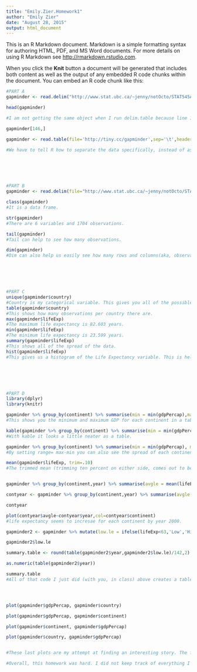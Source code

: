 ```yaml
---
title: "Emily.Zier.Homework1"
author: "Emily Zier"
date: "August 28, 2015"
output: html_document
---
```


This is an R Markdown document. Markdown is a simple formatting syntax for authoring HTML, PDF, and MS Word documents. For more details on using R Markdown see <http://rmarkdown.rstudio.com>.

When you click the **Knit** button a document will be generated that includes both content as well as the output of any embedded R code chunks within the document. You can embed an R code chunk like this:




```r

#PART A
gapminder <- read.delim("http://www.stat.ubc.ca/~jenny/notOcto/STAT545A/examples/gapminder/data/gapminderDataFiveYear.txt")

head(gapminder)

#I am not getting the same object when I run delim.table because line 146 did not have 6 elements because the name is too long.

gapminder[146,]

gapminder <- read.table(file='http://tiny.cc/gapminder',sep='\t',header=T) 

#We have to tell R how to separate the data specifically, instead of assuming it is just by comma or tab. When we do that we can read the data with the table command because R knows how to separate things better. 






#PART B
gapminder <- read.delim(file="http://www.stat.ubc.ca/~jenny/notOcto/STAT545A/examples/gapminder/data/gapminderDataFiveYear.txt")

class(gapminder)
#It is a data frame.

str(gapminder)
#There are 6 variables and 1704 observations. 

tail(gapminder)
#Tail can help to see how many observations. 

dim(gapminder)
#Dim can also help us easily see how many rows and columns(aka, observations and variables)






#PART C
unique(gapminder$country)
#Country is my categorical variable. This gives you all of the possible values.
table(gapminder$country)
#This shows how many observations per country there are. 
max(gapminder$lifeExp)
#The maximum life expectancy is 82.603 years.
min(gapminder$lifeExp)
#The minimum life expectancy is 23.599 years.
summary(gapminder$lifeExp)
#This shows all of the spread of the data. 
hist(gapminder$lifeExp)
#This gives us a histogram of the Life Expectancy variable. This is helpful in imagining the bell curve and how it would look. 






#PART D
library(dplyr)
library(knitr)

gapminder %>% group_by(continent) %>% summarise(min = min(gdpPercap),max = max(gdpPercap))
#This shows you the minimum and maximum GDP for each continent in a table format.

kable(gapminder %>% group_by(continent) %>% summarise(min = min(gdpPercap),max = max(gdpPercap)))
#With kable it looks a little neater as a table. 

gapminder %>% group_by(continent) %>% summarise(min = min(gdpPercap), max = max(gdpPercap),range = max - min)
#By setting range= max-min you can also see the spread of each continent in the table format. 

mean(gapminder$lifeExp, trim=.10)
#The trimmed mean (trimming ten percent on either side, comes out to be 59.92 years of life expectancy)


gapminder %>% group_by(continent,year) %>% summarise(avgle = mean(lifeExp))

contyear <- gapminder %>% group_by(continent,year) %>% summarise(avgle  = mean(lifeExp))

contyear

plot(contyear$avgle~contyear$year,col=contyear$continent)
#life expectancy seems to incresae for each continent by year 2000. 

gapminder2 <- gapminder %>% mutate(low.le = ifelse(lifeExp<63,'Low','High'))

gapminder2$low.le

summary.table <- round(table(gapminder2$year,gapminder2$low.le)/142,2)

as.numeric(table(gapminder2$year))

summary.table
#All of that code I just did (with you, in class) above creates a table that shows the probability of low life expectancy, which is less than 63, or high life expectancy, which is not lower than 63 for each year. This is helpful because it is clean looking and easily shows me the probabilities rather than raw numbers. 




plot(gapminder$gdpPercap, gapminder$country)

plot(gapminder$gdpPercap, gapminder$continent)

plot(gapminder$continent, gapminder$gdpPercap)

plot(gapminder$country, gapminder$gdpPercap)


#These last plots are my attempt at finding an interesting story. The first two create plots, but they are kind of hard to understand. The first one graphs GDP by country. All I really see in this is that there are some significant outliers on the right. However, most nations are grouped towards the lower end. The second graph, by continent, is essentially the same graph just tighter together. I then decided to switch which variable was measured on the x and y axis for both. This was really cool! I got box plots without even trying! It was useful when I did continent, but not when I did country because there were too many to read the graph correctly. I see that Asia has some outliers and the median is actually lower than other continents, whereas Europe is more neatly distributed. 

#Overall, this homework was hard. I did not keep track of everything I googled because I just now saw that I was supposed to do that. I'm just really struggling with learning, but I hope I'll get there. 




```


